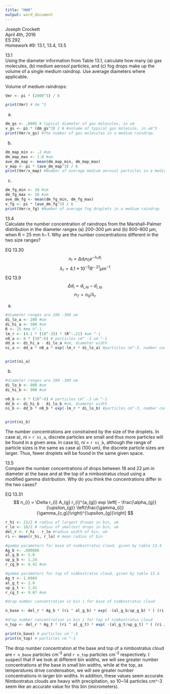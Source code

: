 ```yaml
---
title: "HW9"
output: word_document
---
```

Joseph Crockett  
April 4th, 2016  
ES 292  
Homework #9: 13.1, 13.4, 13.5

13.1  
Using the diameter information from Table 13.1, calculate how many (a) gas molecules, (b) medium aerosol particles, and (c) fog drops make up the volume of a single medium raindrop. Use average diameters where applicable.

Volume of medium raindrops: 
```r
Vmr <- pi * (2000^3) / 6 

print(Vmr) # Um ^3
```

a) 

```r
dm_gs <- .0005 # typical diameter of gas molecules, in um
v_gs <- pi * (dm_gs^3) / 6 #volume of typical gas molecule, in um^3
print(Vmr/v_gs) #The number of gas molecules in a medium raindrop.
```
b)

```r
dm_map_min <- .2 #um
dm_map_max <- 1.0 #um
ave_dm_map <- mean(dm_map_min, dm_map_max)
v_map <- pi * (ave_dm_map^3) / 6
print(Vmr/v_map) #Number of average medium aerosol particles in a medium raindrop

```
c)

```r
dm_fg_min <- 10 #um
dm_fg_max <- 20 #um
ave_dm_fg <- mean(dm_fg_min, dm_fg_max)
v_fg <- pi * (ave_dm_fg^3) / 6
print(Vmr/v_fg) #Number of average fog droplets in a medium raindrop

```


13.4  
Calculate the number concentration of raindrops from the Marshall–Palmer distribution in the diameter ranges (a) 200–300 μm and (b) 800–900 μm, when R = 25 mm h−1. Why are the number concentrations different in the two size ranges?


EQ 13.30
$$ n_{i} = \Delta d_{i}n_{0}e^{-\lambda_{r}d_{i}} $$
$$ \lambda_{r} = 4.1 * 10^{-3}R^{-.21} \mu m^{-1} $$
EQ 13.9
$$ \Delta d_{i} = d_{i,hi} - d_{i,lo} $$
$$ n_{T} = n_{0} / \lambda_{r} $$
  
a) 
```r
#diameter ranges are 200 -300 um
di_lo_a <- 200 #um
di_hi_a <- 300 #um
R <- 25 #mm h^-1
lm_r <- (4.1 * (10^-3)) * (R^-.21) #um ^-1
n0_a <- 8 * (10^-6) # particles cm^ -3 um ^-1
dd_a <- di_hi_a - di_lo_a #um, diameter width 
ni_a <- dd_a * n0_a * exp(-lm_r * di_lo_a) #particles cm^-3, number concentraion for bin a


print(ni_a)
```

b)
```r
#diameter ranges are 200 -300 um
di_lo_b <- 800 #um
di_hi_b <- 900 #um

n0_b <- 8 * (10^-6) # particles cm^ -3 um ^-1 
dd_b <- di_hi_b - di_lo_b #um, diameter width
ni_b <- dd_b * n0_b * exp(-lm_r * di_lo_b) #particles cm^-3, number concentraion for bin b


print(ni_b)
```


The number concentrations are constrained by the size of the droplets.  In case a), ni = `r ni_a`, discrete particles are small and thus more particles will be found in a given area.  In case b), ni = `r ni_b`, although the range of particle sizes is the same as case a) (100 um), the discrete particle sizes are larger.  Thus, fewer droplets will be found in the same given space.


13.5  
Compare the number concentrations of drops between 18 and 22 μm in diameter at the base and at the top of a nimbostratus cloud using a modified gamma distribution. Why do you think the concentrations differ in the two cases?

EQ 13.31
$$ n_{i} = \Delta r_{i} A_{g} r_{i}^{a_{g}} exp \left[ - \frac{\alpha_{g}}{\upsilon_{g}} \left(\frac{\gamma_{i}}{\gamma_{c,g}}\right)^{\upsilon_{g}}\right] $$

```r

r_hi <- 22/2 # radius of largest droups in bin, um
r_lo <- 18/2 # radius of smallest drops in bin, um
del_r <- r_hi - r_lo #radius width of bin, um
ri <- mean(r_hi, r_lo) # mean radius of bin

#gamma parameters for base of nimbostratus cloud, given by table 13.4
Ag_b <- .080606
al_g_b <- 5.0
up_g_b <- 1.24
r_cg_b <- 6.41 #um

#gamma parameters for top of nimbostratus cloud, given by table 13.4
Ag_t <- 1.0969
al_g_t <- 1.0
up_g_t <- 2.41
r_cg_t <- 9.67 #um

#drop number concentration in bin i for base of nimbostratus cloud

n_base <- del_r * Ag_b * (ri ^ al_g_b) * exp( -(al_g_b/up_g_b) * ( (ri / r_cg_b) ^ up_g_b))

#drop number concentration in bin i for top of nimbostratus cloud
n_top <- del_r * Ag_t * (ri ^ al_g_t) * exp( -(al_g_t/up_g_t) * ( (ri / r_cg_t) ^ up_g_t))

print(n_base) # particles cm ^-3
print(n_top) # particles cm ^-3

```

The drop number concentration at the base and top of a nimbostratus cloud are `r n_base` particles cm^-3^ and `r n_top` particles cm^-3^ respectively. I suspect that if we look at different bin widths, we will see greater number concentrations at the base in small bin widths, while at the top, as temperatures drive condensation, we will see greater number concentrations in larger bin widths.
In addition, these values seem accurate. Nimbostratus clouds are heavy with precipitation, so 10~14 particles cm^-3 seem like an accurate value for this bin (micrometers). 

